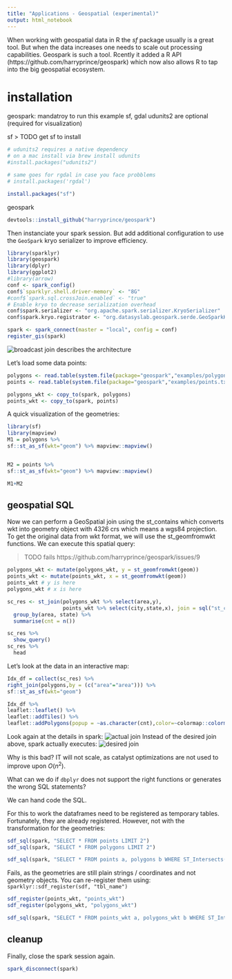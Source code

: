 ```yaml
---
title: "Applications - Geospatial (experimental)"
output: html_notebook
---
```


When working with geospatial data in R the $sf$ package usually is a great tool.
But when the data increases one needs to scale out processing capabilities.
Geospark is such a tool. Rcently it added a R API (https://github.com/harryprince/geospark) which now also allows R to tap into the big geospatial ecosystem.

# installation

geospark: mandatroy to run this example
sf, gdal udunits2 are optional (required for visualization)

sf
> TODO get sf to install

```r
# udunits2 requires a native dependency
# on a mac install via brew install udunits
#install.packages("udunits2")

# same goes for rgdal in case you face probblems
# install.packages('rgdal')

install.packages("sf")
```

geospark 

```r
devtools::install_github("harryprince/geospark")
```

Then instanciate your spark session. But add additional configuration to use the `GeoSpark` kryo serializer to improve efficiency.
```r
library(sparklyr)
library(geospark)
library(dplyr)
library(ggplot2)
#library(arrow)
conf <- spark_config()
conf$`sparklyr.shell.driver-memory` <- "8G"
#conf$`spark.sql.crossJoin.enabled` <- "true"
# Enable kryo to decrease serialization overhead
conf$spark.serializer <- "org.apache.spark.serializer.KryoSerializer"
conf$spark.kryo.registrator <- "org.datasyslab.geospark.serde.GeoSparkKryoRegistrator"

spark <- spark_connect(master = "local", config = conf)
register_gis(spark)
```

![broadcast join](img/geospark-r.png) describes the architecture

Let's load some data points:

```r
polygons <- read.table(system.file(package="geospark","examples/polygons.txt"), sep="|", col.names=c("area","geom"))
points <- read.table(system.file(package="geospark","examples/points.txt"), sep="|", col.names=c("city","state","geom"))

polygons_wkt <- copy_to(spark, polygons)
points_wkt <- copy_to(spark, points)
```

A quick visualization of the geometries:
```r
library(sf)
library(mapview)
M1 = polygons %>%
sf::st_as_sf(wkt="geom") %>% mapview::mapview()


M2 = points %>%
sf::st_as_sf(wkt="geom") %>% mapview::mapview()

M1+M2
```

## geospatial SQL

Now we can perform a GeoSpatial join using the st_contains which converts wkt into geometry object with 4326 crs which means a wgs84 projection. To get the original data from wkt format, we will use the st_geomfromwkt functions. We can execute this spatial query:

> TODO fails https://github.com/harryprince/geospark/issues/9

```r
polygons_wkt <- mutate(polygons_wkt, y = st_geomfromwkt(geom))
points_wkt <- mutate(points_wkt, x = st_geomfromwkt(geom))
points_wkt # y is here
polygons_wkt # x is here

sc_res <- st_join(polygons_wkt %>% select(area,y),
                  points_wkt %>% select(city,state,x), join = sql("st_contains(y,x)")) %>%
  group_by(area, state) %>%
  summarise(cnt = n()) 

sc_res %>%
  show_query()
sc_res %>%
  head
```


Let's look at the data in an interactive map:
```r
Idx_df = collect(sc_res) %>% 
right_join(polygons,by = (c("area"="area"))) %>% 
sf::st_as_sf(wkt="geom")

Idx_df %>% 
leaflet::leaflet() %>% 
leaflet::addTiles() %>% 
leaflet::addPolygons(popup = ~as.character(cnt),color=~colormap::colormap_pal()(cnt)) 
```

Look again at the details in spark:
![actual join](img/sort-join.png)
Instead of the desired join above, spark actually executes:
![desired join](img/range-join.png)

Why is this bad? IT will not scale, as catalyst optimizations are not used to improve upon $O(n^2)$.

What can we do if `dbplyr` does not support the right functions or generates the wrong SQL statements?

We can hand code the SQL. 

For this to work the dataframes need to be registered as temporary tables.
Fortunately, they are already registered. 
However, not with the transformation for the geometries:

```r
sdf_sql(spark, "SELECT * FROM points LIMIT 2")
sdf_sql(spark, "SELECT * FROM polygons LIMIT 2")

sdf_sql(spark, "SELECT * FROM points a, polygons b WHERE ST_Intersects(b.geom, a.geom)") ## 
```
Fails, as the geometries are still plain strings / coordinates and not geometry objects.
You can re-register them using: `sparklyr::sdf_register(sdf, "tbl_name")`

```r
sdf_register(points_wkt, "points_wkt")
sdf_register(polygons_wkt, "polygons_wkt")
```

```r
sdf_sql(spark, "SELECT * FROM points_wkt a, polygons_wkt b WHERE ST_Intersects(b.geom, a.geom)") ## 
```

## cleanup

Finally, close the spark session again.
```r
spark_disconnect(spark)
```
